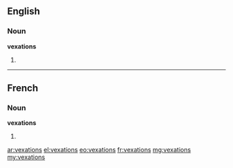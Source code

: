 ==English==

===Noun===
'''vexations'''

# {{plural of|vexation}}

----

==French==

===Noun===
'''vexations''' {{f|p}}

# {{plural of|vexation|lang=fr}}

[[ar:vexations]]
[[el:vexations]]
[[eo:vexations]]
[[fr:vexations]]
[[mg:vexations]]
[[my:vexations]]